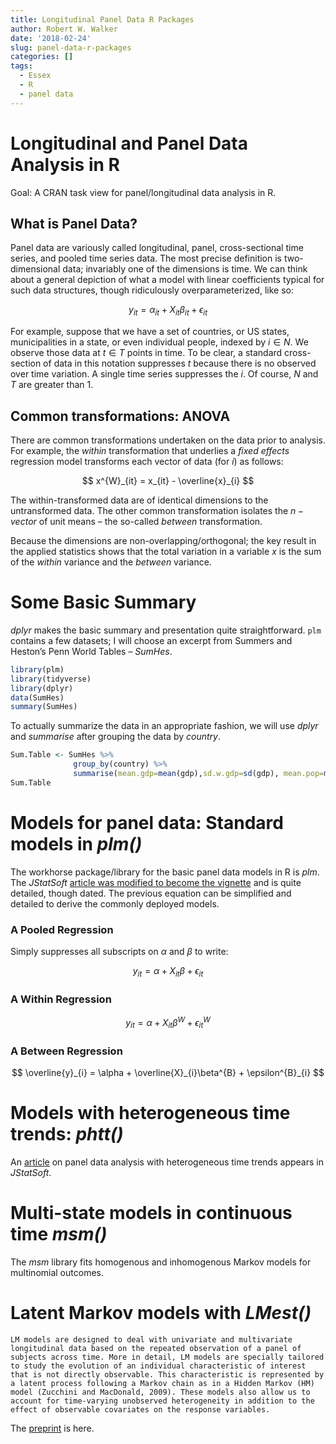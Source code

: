 ```yaml
---
title: Longitudinal Panel Data R Packages
author: Robert W. Walker
date: '2018-02-24'
slug: panel-data-r-packages
categories: []
tags:
  - Essex
  - R
  - panel data
---
```


# Longitudinal and Panel Data Analysis in R

Goal: A CRAN task view for panel/longitudinal data analysis in R.  

## What is Panel Data?

Panel data are variously called longitudinal, panel, cross-sectional time series, and pooled time series data.  The most precise definition is two-dimensional data; invariably one of the dimensions is time.  We can think about a general depiction of what a model with linear coefficients typical for such data structures, though ridiculously overparameterized, like so:

$$ y_{it} = \alpha_{it} + X_{it}\beta_{it} + \epsilon_{it} $$

For example, suppose that we have a set of countries, or US states, municipalities in a state, or even individual people, indexed by $i \in N$.  We observe those data at $t \in T$ points in time.  To be clear, a standard cross-section of data in this notation suppresses $t$ because there is no observed over time variation.  A single time series suppresses the $i$.  Of course, $N$ and $T$ are greater than 1.

## Common transformations: ANOVA

There are common transformations undertaken on the data prior to analysis.  For example, the *within* transformation that underlies a *fixed effects* regression model transforms each vector of data (for $i$) as follows:

$$ x^{W}_{it} = x_{it} - \overline{x}_{i} $$

The within-transformed data are of identical dimensions to the untransformed data.  The other common transformation isolates the $n-vector$ of unit means -- the so-called *between* transformation.

Because the dimensions are non-overlapping/orthogonal; the key result in the applied statistics shows that the total variation in a variable $x$ is the sum of the *within* variance and the *between* variance.

# Some Basic Summary

*dplyr* makes the basic summary and presentation quite straightforward.  `plm` contains a few datasets; I will choose an excerpt from Summers and Heston's Penn World Tables -- *SumHes*.

```r
library(plm)
library(tidyverse)
library(dplyr)
data(SumHes)
summary(SumHes)
```

To actually summarize the data in an appropriate fashion, we will use *dplyr* and *summarise* after grouping the data by *country*.

```r
Sum.Table <- SumHes %>%
              group_by(country) %>%
              summarise(mean.gdp=mean(gdp),sd.w.gdp=sd(gdp), mean.pop=mean(pop), sd.w.pop=sd(pop), mean.sr=mean(sr), sd.w.sr=sd(sr))
Sum.Table
```


# Models for panel data: Standard models in *plm()*

The workhorse package/library for the basic panel data models in R is *plm*.  The *JStatSoft* [article was modified to become the vignette](https://cran.r-project.org/web/packages/plm/vignettes/plm.pdf) and is quite detailed, though dated.  The previous equation can be simplified and detailed to derive the commonly deployed models.

### A Pooled Regression

Simply suppresses all subscripts on $\alpha$ and $\beta$ to write:

$$ y_{it} = \alpha + X_{it}\beta + \epsilon_{it} $$

### A Within Regression

$$ y_{it} = \alpha + X_{it}\beta^{W} + \epsilon^{W}_{it} $$

### A Between Regression

$$ \overline{y}_{i} = \alpha + \overline{X}_{i}\beta^{B} + \epsilon^{B}_{i} $$

# Models with heterogeneous time trends: *phtt()*

An [article](https://arxiv.org/pdf/1407.6484.pdf) on panel data analysis with heterogeneous time trends appears in *JStatSoft*.

# Multi-state models in continuous time *msm()*

The *msm* library fits homogenous and inhomogenous Markov models for multinomial outcomes.

# Latent Markov models with *LMest()*

```
LM models are designed to deal with univariate and multivariate longitudinal data based on the repeated observation of a panel of subjects across time. More in detail, LM models are specially tailored to study the evolution of an individual characteristic of interest that is not directly observable. This characteristic is represented by a latent process following a Markov chain as in a Hidden Markov (HM) model (Zucchini and MacDonald, 2009). These models also allow us to account for time-varying unobserved heterogeneity in addition to the effect of observable covariates on the response variables.
```

The [preprint](https://arxiv.org/pdf/1501.04448.pdf) is here.